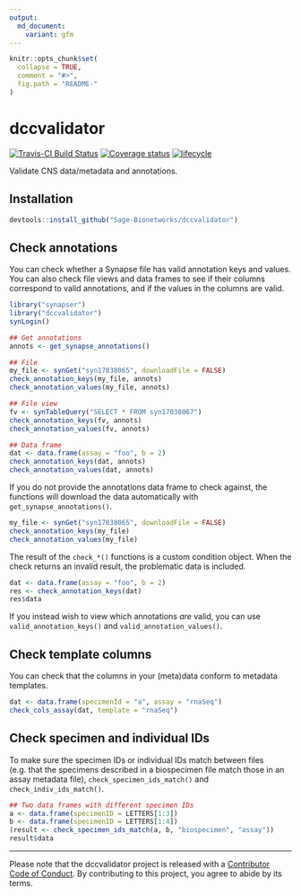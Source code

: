 ```yaml
---
output:
  md_document:
    variant: gfm
---
```


<!-- README.md is generated from README.Rmd. Please edit that file -->

```r
knitr::opts_chunk$set(
  collapse = TRUE,
  comment = "#>",
  fig.path = "README-"
)
```

# dccvalidator

[![Travis-CI Build Status](https://travis-ci.org/Sage-Bionetworks/dccvalidator.svg?branch=master)](https://travis-ci.org/Sage-Bionetworks/dccvalidator)
[![Coverage status](https://codecov.io/gh/Sage-Bionetworks/dccvalidator/branch/master/graph/badge.svg)](https://codecov.io/github/Sage-Bionetworks/dccvalidator?branch=master)
[![lifecycle](https://img.shields.io/badge/lifecycle-experimental-orange.svg)](https://www.tidyverse.org/lifecycle/#experimental)

Validate CNS data/metadata and annotations.

## Installation

```r
devtools::install_github("Sage-Bionetworks/dccvalidator")
```

## Check annotations

You can check whether a Synapse file has valid annotation keys and values. You
can also check file views and data frames to see if their columns correspond to
valid annotations, and if the values in the columns are valid.

```r
library("synapser")
library("dccvalidator")
synLogin()
```

```r
## Get annotations
annots <- get_synapse_annotations()

## File
my_file <- synGet("syn17038065", downloadFile = FALSE)
check_annotation_keys(my_file, annots)
check_annotation_values(my_file, annots)

## File view
fv <- synTableQuery("SELECT * FROM syn17038067")
check_annotation_keys(fv, annots)
check_annotation_values(fv, annots)

## Data frame
dat <- data.frame(assay = "foo", b = 2)
check_annotation_keys(dat, annots)
check_annotation_values(dat, annots)
```

If you do not provide the annotations data frame to check against, the functions
will download the data automatically with `get_synapse_annotations()`.

```r
my_file <- synGet("syn17038065", downloadFile = FALSE)
check_annotation_keys(my_file)
check_annotation_values(my_file)
```

The result of the `check_*()` functions is a custom condition object. When the
check returns an invalid result, the problematic data is included.

```r
dat <- data.frame(assay = "foo", b = 2)
res <- check_annotation_keys(dat)
res$data
```

If you instead wish to view which annotations _are_ valid, you can use
`valid_annotation_keys()` and `valid_annotation_values()`.

## Check template columns

You can check that the columns in your (meta)data conform to metadata templates.

```r
dat <- data.frame(specimenId = "a", assay = "rnaSeq")
check_cols_assay(dat, template = "rnaSeq")
```

## Check specimen and individual IDs

To make sure the specimen IDs or individual IDs match between files (e.g. that
the specimens described in a biospecimen file match those in an assay metadata
file), `check_specimen_ids_match()` and `check_indiv_ids_match()`.

```r
## Two data frames with different specimen IDs
a <- data.frame(specimenID = LETTERS[1:3])
b <- data.frame(specimenID = LETTERS[1:4])
(result <- check_specimen_ids_match(a, b, "biospecimen", "assay"))
result$data
```

---

Please note that the dccvalidator project is released with a [Contributor Code
of Conduct](.github/CODE_OF_CONDUCT.md). By contributing to this project, you
agree to abide by its terms.
